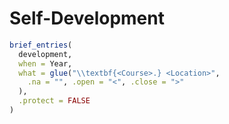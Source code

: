 # Self-Development

```r
brief_entries(
  development,
  when = Year,
  what = glue("\\textbf{<Course>.} <Location>",
    .na = "", .open = "<", .close = ">"
  ),
  .protect = FALSE
)
```
